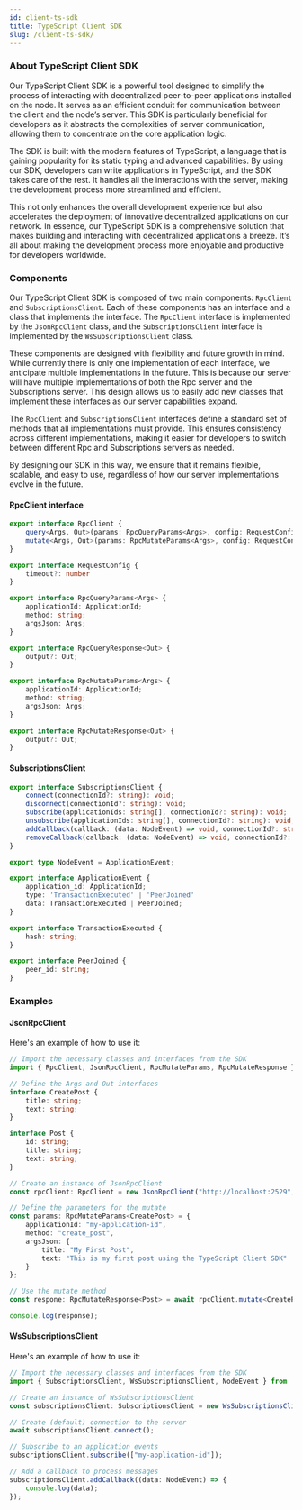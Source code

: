 ```yaml
---
id: client-ts-sdk
title: TypeScript Client SDK
slug: /client-ts-sdk/
---
```


### About TypeScript Client SDK

Our TypeScript Client SDK is a powerful tool designed to simplify the process of interacting with decentralized peer-to-peer applications installed on the node. It serves as an efficient conduit for communication between the client and the node’s server. This SDK is particularly beneficial for developers as it abstracts the complexities of server communication, allowing them to concentrate on the core application logic.

The SDK is built with the modern features of TypeScript, a language that is gaining popularity for its static typing and advanced capabilities. By using our SDK, developers can write applications in TypeScript, and the SDK takes care of the rest. It handles all the interactions with the server, making the development process more streamlined and efficient.

This not only enhances the overall development experience but also accelerates the deployment of innovative decentralized applications on our network. In essence, our TypeScript SDK is a comprehensive solution that makes building and interacting with decentralized applications a breeze. It’s all about making the development process more enjoyable and productive for developers worldwide.

### Components

Our TypeScript Client SDK is composed of two main components: `RpcClient` and `SubscriptionsClient`. Each of these components has an interface and a class that implements the interface. The `RpcClient` interface is implemented by the `JsonRpcClient` class, and the `SubscriptionsClient` interface is implemented by the `WsSubscriptionsClient` class.

These components are designed with flexibility and future growth in mind. While currently there is only one implementation of each interface, we anticipate multiple implementations in the future. This is because our server will have multiple implementations of both the Rpc server and the Subscriptions server. This design allows us to easily add new classes that implement these interfaces as our server capabilities expand.

The `RpcClient` and `SubscriptionsClient` interfaces define a standard set of methods that all implementations must provide. This ensures consistency across different implementations, making it easier for developers to switch between different Rpc and Subscriptions servers as needed.

By designing our SDK in this way, we ensure that it remains flexible, scalable, and easy to use, regardless of how our server implementations evolve in the future.

#### RpcClient interface

```typescript
export interface RpcClient {
    query<Args, Out>(params: RpcQueryParams<Args>, config: RequestConfig): Promise<RpcQueryResponse<Out>>;
    mutate<Args, Out>(params: RpcMutateParams<Args>, config: RequestConfig): Promise<RpcMutateResponse<Out>>;
}

export interface RequestConfig {
    timeout?: number
}

export interface RpcQueryParams<Args> {
    applicationId: ApplicationId;
    method: string;
    argsJson: Args;
}

export interface RpcQueryResponse<Out> {
    output?: Out;
}

export interface RpcMutateParams<Args> {
    applicationId: ApplicationId;
    method: string;
    argsJson: Args;
}

export interface RpcMutateResponse<Out> {
    output?: Out;
}
```

#### SubscriptionsClient 

```typescript
export interface SubscriptionsClient {
    connect(connectionId?: string): void;
    disconnect(connectionId?: string): void;
    subscribe(applicationIds: string[], connectionId?: string): void;
    unsubscribe(applicationIds: string[], connectionId?: string): void;
    addCallback(callback: (data: NodeEvent) => void, connectionId?: string): void;
    removeCallback(callback: (data: NodeEvent) => void, connectionId?: string): void;
}

export type NodeEvent = ApplicationEvent;

export interface ApplicationEvent {
    application_id: ApplicationId;
    type: 'TransactionExecuted' | 'PeerJoined'
    data: TransactionExecuted | PeerJoined;
}

export interface TransactionExecuted {
    hash: string;
}

export interface PeerJoined {
    peer_id: string;
}
```

### Examples

#### JsonRpcClient

Here's an example of how to use it:

```typescript
// Import the necessary classes and interfaces from the SDK
import { RpcClient, JsonRpcClient, RpcMutateParams, RpcMutateResponse } from '@calimero-is-near/calimero-p2p-sdk';

// Define the Args and Out interfaces
interface CreatePost {
    title: string;
    text: string;
}

interface Post {
    id: string;
    title: string;
    text: string;
}

// Create an instance of JsonRpcClient
const rpcClient: RpcClient = new JsonRpcClient("http://localhost:2529", "/jsonrpc");

// Define the parameters for the mutate
const params: RpcMutateParams<CreatePost> = {
    applicationId: "my-application-id",
    method: "create_post",
    argsJson: {
        title: "My First Post",
        text: "This is my first post using the TypeScript Client SDK"
    }
};

// Use the mutate method
const respone: RpcMutateResponse<Post> = await rpcClient.mutate<CreatePost, Post>(params);

console.log(response);
```

#### WsSubscriptionsClient

Here's an example of how to use it:

```typescript
// Import the necessary classes and interfaces from the SDK
import { SubscriptionsClient, WsSubscriptionsClient, NodeEvent } from '@calimero-is-near/calimero-p2p-sdk';

// Create an instance of WsSubscriptionsClient
const subscriptionsClient: SubscriptionsClient = new WsSubscriptionsClient("http://localhost:2529", "/ws");

// Create (default) connection to the server
await subscriptionsClient.connect();

// Subscribe to an application events
subscriptionsClient.subscribe(["my-application-id"]);

// Add a callback to process messages
subscriptionsClient.addCallback((data: NodeEvent) => {
    console.log(data);
});
```
